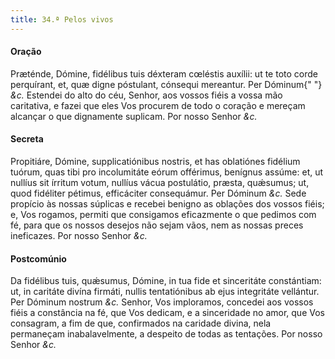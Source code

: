 ```yaml
---
title: 34.ª Pelos vivos
---
```


<h4 class="text-center">Oração</h4>
<div class="grid grid-cols-2 gap-5">
  <span class="text-justify">
    Præténde, Dómine, fidélibus tuis déxteram cœléstis auxílii: ut te toto corde
    perquírant, et, quæ digne póstulant, cónsequi mereantur. Per Dóminum{" "}
    <em>&c.</em>
  </span>
  <span class="text-justify">
    Estendei do alto do céu, Senhor, aos vossos fiéis a vossa mão caritativa, e
    fazei que eles Vos procurem de todo o coração e mereçam alcançar o que
    dignamente suplicam. Por nosso Senhor <em>&c.</em>
  </span>
</div>

<h4 class="text-center">Secreta</h4>
<div class="grid grid-cols-2 gap-5">
  <span class="text-justify">
    Propitiáre, Dómine, supplicatiónibus nostris, et has oblatiónes fidélium
    tuórum, quas tibi pro incolumitáte eórum offérimus, benígnus assúme: et, ut
    nullíus sit írritum votum, nullíus vácua postulátio, præsta, quǽsumus; ut,
    quod fidéliter pétimus, efficáciter consequámur. Per Dóminum <em>&c.</em>
  </span>
  <span class="text-justify">
    Sede propício às nossas súplicas e recebei benigno as oblações dos vossos
    fiéis; e, Vos rogamos, permiti que consigamos eficazmente o que pedimos com
    fé, para que os nossos desejos não sejam vãos, nem as nossas preces
    ineficazes. Por nosso Senhor <em>&c.</em>
  </span>
</div>

<h4 class="text-center">Postcomúnio</h4>
<div class="grid grid-cols-2 gap-5">
  <span class="text-justify">
    Da fidélibus tuis, quǽsumus, Dómine, in tua fide et sinceritáte constántiam:
    ut, in caritáte divína firmáti, nullis tentatiónibus ab ejus integritáte
    vellántur. Per Dóminum nostrum <em>&c.</em>
  </span>
  <span class="text-justify">
    Senhor, Vos imploramos, concedei aos vossos fiéis a constância na fé, que
    Vos dedicam, e a sinceridade no amor, que Vos consagram, a fim de que,
    confirmados na caridade divina, nela permaneçam inabalavelmente, a despeito
    de todas as tentações. Por nosso Senhor <em>&c.</em>
  </span>
</div>
